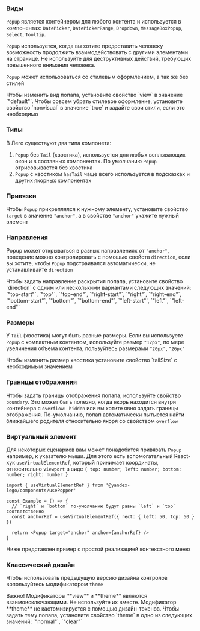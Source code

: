 
### Виды

`Popup` является контейнером для любого контента и используется в компонентах: `DatePicker`, `DatePickerRange`, `Dropdown`, `MessageBoxPopup`, `Select`, `Tooltip`.

`Popup` используется, когда вы хотите предоставить человеку возможность продолжить взаимодействовать с другими элементами на странице. Не используйте для деструктивных действий, требующих повышенного внимания человека.

`Popup` может использоваться со стилевым оформлением, а так же без стилей

<Example component={PopupView} source={popupViewSources}>
  <Title>View</Title>
  <Description>
    Чтобы изменить вид попапа, установите свойство `view` в значение `"default"`. Чтобы совсем убрать стилевое
    оформление, установите свойство `nonvisual` в значение `true` и задайте свои стили, если это необходимо
  </Description>
</Example>

### Типы

В Лего существуют два типа компонета:

1. `Popup` без `Tail` (хвостика), используется для любых всплывающих окон и в составных компонентах. По умолчанию `Popup` отрисовывается без хвостика
1. `Popup` с хвостиком `hasTail` чаще всего используется в подсказках и других якорных компонентах

<Example component={PopupFloating} source={popupFloatingSources} />

### Привязки

Чтобы `Popup` прикреплялся к нужному элементу, установите свойство `target` в значение `"anchor"`, а в свойстве `"anchor"` укажите нужный элемент

<Example component={PopupTarget} source={popupTargetSources} />

### Направления

Popup может открываться в разных направлениях от `"anchor"`, поведение можно контролировать с помощью свойств `direction`, если вы хотите, чтобы `Popup` подстраивался автоматически, не устанавливайте `direction`

<Example component={PopupDirection} source={popupDirectionSources}>
  <Title>Direction</Title>
  <Description>
    Чтобы задать направление раскрытия попапа, установите свойство `direction` с одним или несколькими вариантами
    следующих значений: `"top-start"`, `"top"`, `"top-end"`, `"right-start"`, `"right"`, `"right-end"`,
    `"bottom-start"`, `"bottom"`, `"bottom-end"`, `"left-start"`, `"left"`, `"left-end"`
  </Description>
</Example>

### Размеры

У `Tail` (хвостика) могут быть разные размеры. Если вы используете `Popup` c компактным контентом, используйте размер `"12px"`, по мере увеличения объема контента, пользуйтесь размерами `"20px"`, `"26px"`

<Example component={PopupTailSize} source={popupTailSizeSource}>
  <Title>Tail Size</Title>
  <Description>Чтобы изменить размер хвостика установите свойство `tailSize` с необходимым значением</Description>
</Example>

### Границы отображения

Чтобы задать границы отображения попапа, используйте свойство `boundary`. Это может быть полезно, когда якорь находится внутри контейнера с `overflow: hidden` или вы хотите явно задать границы отображения. По-умолчанию, попап автоматически пытыется найти ближайшего родителя относительно якоря со свойством `overflow`

<Example component={PopupBoundary} source={popupBoundarySources} />

### Виртуальный элемент

Для некоторых сценариев вам может понадобится привязать `Popup` например, к указателю мыши. Для этого есть вспомогательный React-хук `useVirtualElementRef`, который принимает координаты, относительно `viewport` в виде `{ top: number; left: number; bottom: number; right: number }`

```tsx
import { useVirtualElementRef } from '@yandex-lego/components/usePopper'

const Example = () => {
  // `right` и `bottom` по-умолчанию будут равны `left` и `top` соответственно
  const anchorRef = useVirtualElementRef({ rect: { left: 50, top: 50 } })

  return <Popup target="anchor" anchor={anchorRef} />
}
```

Ниже представлен пример с простой реализацией контекстного меню

<Example component={PopupContextMenu} source={popupContextMenuSources} />

### Классический дизайн

Чтобы использовать предыдущую версию дизайна контролов вопользуйтесь модификатором `theme`

<Disclaimer>
  Важно! Модификаторы **view** и **theme** являются взаимоисключающими. Не используйте их вместе. Модификатор **theme**
  не кастомизируется с помощью дизайн-токенов.
</Disclaimer>

<Example component={PopupTheme} source={popupThemeSources}>
  <Title>Theme</Title>
  <Description>
    Чтобы задать тему попапа, установите свойство `theme` в одно из следующих значений: `"normal"`, `"clear"`
  </Description>
</Example>
